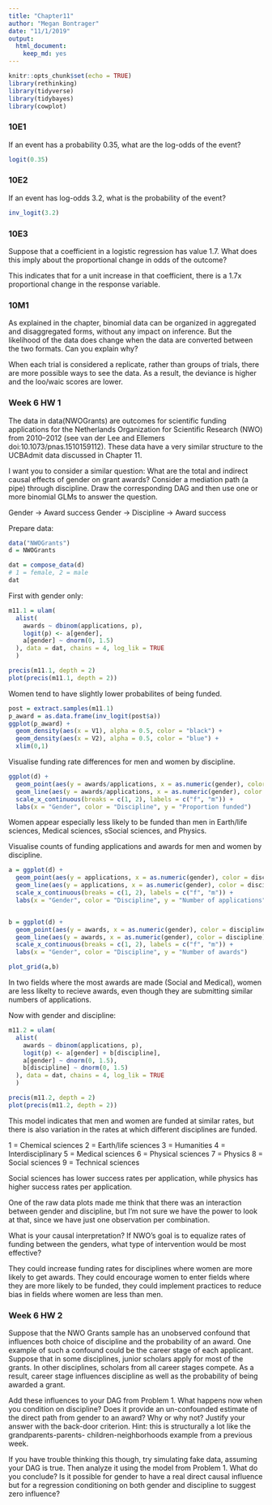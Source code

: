 ```yaml
---
title: "Chapter11"
author: "Megan Bontrager"
date: "11/1/2019"
output: 
  html_document: 
    keep_md: yes
---
```


```r
knitr::opts_chunk$set(echo = TRUE)
library(rethinking)
library(tidyverse)
library(tidybayes)
library(cowplot)
```


### 10E1

If an event has a probability 0.35, what are the log-odds of the event?

```r
logit(0.35)
```

### 10E2

If an event has log-odds 3.2, what is the probability of the event?

```r
inv_logit(3.2)
```

### 10E3

Suppose that a coefficient in a logistic regression has value 1.7. What does this imply about the proportional change in odds of the outcome?

This indicates that for a unit increase in that coefficient, there is a 1.7x proportional change in the response variable. 

### 10M1

As explained in the chapter, binomial data can be organized in aggregated and disaggregated forms, without any impact on inference. But the likelihood of the data does change when the data are converted between the two formats. Can you explain why?

When each trial is considered a replicate, rather than groups of trials, there are more possible ways to see the data. As a result, the deviance is higher and the loo/waic scores are lower. 


### Week 6 HW 1

The data in data(NWOGrants) are outcomes for scientific funding applications for the Netherlands Organization for Scientific Research (NWO) from 2010–2012 (see van der Lee and Ellemers doi:10.1073/pnas.1510159112). These data have a very similar structure to the UCBAdmit data discussed in Chapter 11.

I want you to consider a similar question: What are the total and indirect causal effects of gender on grant awards? Consider a mediation path (a pipe) through discipline. Draw the corresponding DAG and then use one or more binomial GLMs to answer the question.

Gender -> Award success
Gender -> Discipline -> Award success

Prepare data:
```r
data("NWOGrants")
d = NWOGrants

dat = compose_data(d)
# 1 = female, 2 = male
dat
```

First with gender only:
```r
m11.1 = ulam(
  alist(
    awards ~ dbinom(applications, p),
    logit(p) <- a[gender],
    a[gender] ~ dnorm(0, 1.5)
  ), data = dat, chains = 4, log_lik = TRUE
  )

precis(m11.1, depth = 2)
plot(precis(m11.1, depth = 2))

```

Women tend to have slightly lower probabilites of being funded.

```r
post = extract.samples(m11.1)
p_award = as.data.frame(inv_logit(post$a))
ggplot(p_award) +
  geom_density(aes(x = V1), alpha = 0.5, color = "black") +
  geom_density(aes(x = V2), alpha = 0.5, color = "blue") +
  xlim(0,1)
```


Visualise funding rate differences for men and women by discipline.
```r
ggplot(d) +
  geom_point(aes(y = awards/applications, x = as.numeric(gender), color = discipline)) +
  geom_line(aes(y = awards/applications, x = as.numeric(gender), color = discipline)) +
  scale_x_continuous(breaks = c(1, 2), labels = c("f", "m")) +
  labs(x = "Gender", color = "Discipline", y = "Proportion funded")

```

Women appear especially less likely to be funded than men in Earth/life sciences, Medical sciences, sSocial sciences, and Physics. 

Visualise counts of funding applications and awards for men and women by discipline.
```r
a = ggplot(d) +
  geom_point(aes(y = applications, x = as.numeric(gender), color = discipline)) +
  geom_line(aes(y = applications, x = as.numeric(gender), color = discipline)) +
  scale_x_continuous(breaks = c(1, 2), labels = c("f", "m")) +
  labs(x = "Gender", color = "Discipline", y = "Number of applications")


b = ggplot(d) +
  geom_point(aes(y = awards, x = as.numeric(gender), color = discipline)) +
  geom_line(aes(y = awards, x = as.numeric(gender), color = discipline)) +
  scale_x_continuous(breaks = c(1, 2), labels = c("f", "m")) +
  labs(x = "Gender", color = "Discipline", y = "Number of awards")

plot_grid(a,b)

```
In two fields where the most awards are made (Social and Medical), women are less likelty to recieve awards, even though they are submitting similar numbers of applications.

Now with gender and discipline:
```r
m11.2 = ulam(
  alist(
    awards ~ dbinom(applications, p),
    logit(p) <- a[gender] + b[discipline],
    a[gender] ~ dnorm(0, 1.5),
    b[discipline] ~ dnorm(0, 1.5)
  ), data = dat, chains = 4, log_lik = TRUE
  )

precis(m11.2, depth = 2)
plot(precis(m11.2, depth = 2))
```
This model indicates that men and women are funded at similar rates, but there is also variation in the rates at which different disciplines are funded. 

1 = Chemical sciences 
2 = Earth/life sciences 
3 = Humanities 
4 = Interdisciplinary 
5 = Medical sciences 
6 = Physical sciences 
7 = Physics 
8 = Social sciences 
9 = Technical sciences

Social sciences has lower success rates per application, while physics has higher success rates per application. 

One of the raw data plots made me think that there was an interaction between gender and discipline, but I'm not sure we have the power to look at that, since we have just one observation per combination. 

What is your causal interpretation? If NWO’s goal is to equalize rates of funding between the genders, what type of intervention would be most effective?

They could increase funding rates for disciplines where women are more likely to get awards. They could encourage women to enter fields where they are more likely to be funded, they could implement practices to reduce bias in fields where women are less than men. 




### Week 6 HW 2

Suppose that the NWO Grants sample has an unobserved confound that influences both choice of discipline and the probability of an award. One example of such a confound could be the career stage of each applicant. Suppose that in some disciplines, junior scholars apply for most of the grants. In other disciplines, scholars from all career stages compete. As a result, career stage influences discipline as well as the probability of being awarded a grant.

Add these influences to your DAG from Problem 1. What happens now when you condition on discipline? Does it provide an un-confounded estimate of the direct path from gender to an award? Why or why not? Justify your answer with the back-door criterion. Hint: this is structurally a lot like the grandparents-parents- children-neighborhoods example from a previous week.

If you have trouble thinking this though, try simulating fake data, assuming your DAG is true. Then analyze it using the model from Problem 1. What do you conclude? Is it possible for gender to have a real direct causal influence but for a regression conditioning on both gender and discipline to suggest zero influence?
